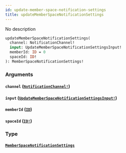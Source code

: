 ```yaml
---
id: update-member-space-notification-settings
title: updateMemberSpaceNotificationSettings
---
```


No description

```graphql
updateMemberSpaceNotificationSettings(
  channel: NotificationChannel!
  input: UpdateMemberSpaceNotificationSettingsInput!
  memberId: ID = 0
  spaceId: ID!
): MemberSpaceNotificationSettings!

```

### Arguments

#### `channel` ([`NotificationChannel!`](/graphql/enums/notification-channel))

#### `input` ([`UpdateMemberSpaceNotificationSettingsInput!`](/graphql/inputs/update-member-space-notification-settings-input))

#### `memberId` ([`ID`](/graphql/scalars/id))

#### `spaceId` ([`ID!`](/graphql/scalars/id))

### Type

#### [`MemberSpaceNotificationSettings`](/graphql/objects/member-space-notification-settings)
